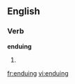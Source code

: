 ==English==

===Verb===
'''enduing'''

# {{present participle of|[[endue]]}}

[[fr:enduing]]
[[vi:enduing]]